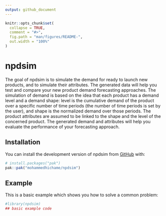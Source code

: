 ```yaml
---
output: github_document
---
```


<!-- README.md is generated from README.Rmd. Please edit that file -->

```r
knitr::opts_chunk$set(
  collapse = TRUE,
  comment = "#>",
  fig.path = "man/figures/README-",
  out.width = "100%"
)
```

# npdsim

<!-- badges: start -->
<!-- badges: end -->

The goal of npdsim is to simulate the demand for ready to launch new products, and to simulate their attributes. The generated data will help you test and compare your new product demand forecasting approaches. The simulation of demand is based on the idea that each product has a demand level and a demand shape: level is the cumulative demand of the product over a specific number of time periods (the number of time periods is set by the user), and shape is the normalized demand over those periods. The product attributes are assumed to be linked to the shape and the level of the concerned product. The generated demand and attributes will help you evaluate the performance of your forecasting approach.

## Installation

You can install the development version of npdsim from [GitHub](https://github.com/) with:

``` r
# install.packages("pak")
pak::pak("mohammedhichame/npdsim")
```

## Example

This is a basic example which shows you how to solve a common problem:

```r
#library(npdsim)
## basic example code
```

